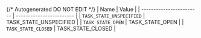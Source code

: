 {/* Autogenerated DO NOT EDIT  */}
| Name                     | Value                    |
| ------------------------ | ------------------------ |
| `TASK_STATE_UNSPECIFIED` | TASK_STATE_UNSPECIFIED   |
| `TASK_STATE_OPEN`        | TASK_STATE_OPEN          |
| `TASK_STATE_CLOSED`      | TASK_STATE_CLOSED        |